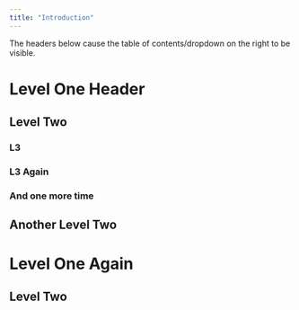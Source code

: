 ```yaml
---
title: "Introduction"
---
```



The headers below cause the table of contents/dropdown on the right to be visible. 

# Level One Header

## Level Two

### L3

### L3 Again

### And one more time

## Another Level Two


# Level One Again

## Level Two